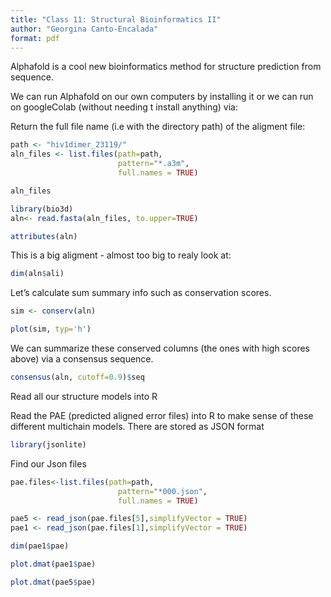 ```yaml
---
title: "Class 11: Structural Bioinformatics II"
author: "Georgina Canto-Encalada"
format: pdf
---
```


Alphafold is a cool new bioinformatics method for structure prediction from sequence.

We can run Alphafold on our own computers by installing it or we can run on googleColab (without needing t install anything) via: 


Return the full file name (i.e with the directory path) of the aligment file:
```r
path <- "hiv1dimer_23119/"
aln_files <- list.files(path=path,
                        pattern="*.a3m",
                        full.names = TRUE)

aln_files 

```

```r
library(bio3d)
aln<- read.fasta(aln_files, to.upper=TRUE)
```

```r
attributes(aln)

```

This is a big aligment - almost too big to realy look at:
```r
dim(aln$ali)
```

Let's calculate sum summary info such as conservation scores.

```r
sim <- conserv(aln)
```

```r
plot(sim, typ='h')
```

We can summarize these conserved columns (the ones with high scores above) via a consensus sequence.

```r
consensus(aln, cutoff=0.9)$seq
```

Read all our structure models into R

Read the PAE (predicted aligned error files) into R to make sense of these different multichain models. There are stored as JSON format

```r
library(jsonlite)

```

Find our Json files

```r
pae.files<-list.files(path=path,
                        pattern="*000.json",
                        full.names = TRUE)
```

```r
pae5 <- read_json(pae.files[5],simplifyVector = TRUE)
pae1 <- read_json(pae.files[1],simplifyVector = TRUE)

```

```r
dim(pae1$pae)
```
```r
plot.dmat(pae1$pae)
```

```r
plot.dmat(pae5$pae)
```






